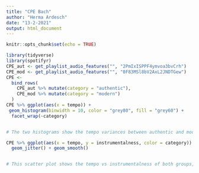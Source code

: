 ```yaml
---
title: "CPE Bach"
author: "Herma Ardesch"
date: "13-2-2021"
output: html_document
---
```


```r
knitr::opts_chunk$set(echo = TRUE)
```

```r
library(tidyverse)
library(spotifyr)
CPE_aut <- get_playlist_audio_features("", "2PmIxISPPF4ymvoa3bvCrh")
CPE_mod <- get_playlist_audio_features("", "0F83MSl8bV2AxL2JNDTGew")
CPE <-
  bind_rows(
    CPE_aut %>% mutate(category = "authentic"),
    CPE_mod %>% mutate(category = "modern")
  )
CPE %>% ggplot(aes(x = tempo)) + 
 geom_histogram(binwidth = 10, color = "grey80", fill = "grey60") +
  facet_wrap(~category)


# The two histograms show the tempo variances between authentic and modern performances of music by Carl Philipp Emanuel Bach, based on 45 tracks both. The histogram on the left shows a more even pattern with less variances, whereas the modern performances are more outspoken in tempo: fast allegros are played faster and slow adagios are played slower than in the authentic performances.

```
```r
CPE %>% ggplot(aes(x = tempo, y = instrumentalness, color = category)) +
  geom_jitter() + geom_smooth()


# This scatter plot shows the tempo vs instrumentalness of both groups, authentic and modern. The mean line of the authentic performances has a lower instrumentalness, which makes sense, because authentic instruments are tuned differently and therefore play in a lower pitch.
```

